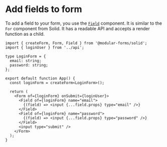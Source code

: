 
<Title>Add fields to form | Modular Forms</Title>
<Meta
  name="description"
  content="To add a field to your form, you use the Field component. It has a readable API and accepts a render function as a child."
/>

# Add fields to form

To add a field to your form, you use the <A href="/api/field">`Field`</A> component. It is similar to the `For` component from Solid. It has a readable API and accepts a render function as a child.

```tsx
import { createForm, Form, Field } from '@modular-forms/solid';
import { loginUser } from '../api';

type LoginForm = {
  email: string;
  password: string;
};

export default function App() {
  const loginForm = createForm<LoginForm>();

  return (
    <Form of={loginForm} onSubmit={loginUser}>
      <Field of={loginForm} name="email">
        {(field) => <input {...field.props} type="email" />}
      </Field>
      <Field of={loginForm} name="password">
        {(field) => <input {...field.props} type="password" />}
      </Field>
      <input type="submit" />
    </Form>
  );
}
```
